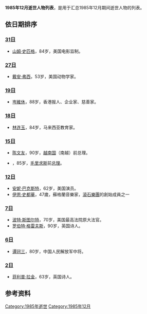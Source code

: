 {{unreferenced|time=2014-07-29T00:34:28+00:00}}
{{Quotation|{{MonthTOC|1985年|逝世人物列表}}}}<center></center>

{{TOCright}}

'''1985年12月逝世人物列表'''，是用于汇总1985年12月期间逝世人物的列表。

== 依日期排序 ==
=== [[12月31日|31日]] ===
* [[山姆·史匹格|山姆·史匹格]]，84岁，美国电影监制。

=== [[12月27日|27日]] ===
* [[戴安·弗西|戴安·弗西]]，53岁，美国动物学家。

=== [[12月19日|19日]] ===
* [[岑維休|岑維休]]，88岁，香港报人、企业家、慈善家。

=== [[12月18日|18日]] ===
* [[林连玉|林连玉]]，84岁，马来西亚教育家。

=== [[12月15日|15日]] ===
* [[陈文友|陈文友]]，90岁，[[越南国|越南国]]（南越）前总理。
* {{link-en|西沃萨古尔·拉姆古兰|Seewoosagur Ramgoolam}}，85岁，[[毛里求斯|毛里求斯]]前[[毛里求斯总理|总理]]。

=== [[12月12日|12日]] ===
* [[安妮·巴克斯特|安妮·巴克斯特]]，62岁，美国演员。
* [[伊恩·史都華|伊恩·史都華]]，47歲，蘇格蘭音樂家，[[滾石樂團|滾石樂團]]的創始成員之一

=== [[12月7日|7日]] ===
* [[波特·斯图尔特|波特·斯图尔特]]，70岁，美国最高法院原大法官。
* [[罗伯特·格雷夫斯|罗伯特·格雷夫斯]]，90岁，英国诗人。

=== [[12月6日|6日]] ===
* [[谭冠三|谭冠三]]，80岁，中国人民解放军中将。

=== [[12月2日|2日]] ===
* [[菲利普·拉金|菲利普·拉金]]，63岁，英国诗人。

== 参考资料 ==
{{reflist}}

{{各年各月份逝世人物}}

[[Category:1985年逝世|Category:1985年逝世]]
[[Category:1985年12月|Category:1985年12月]]